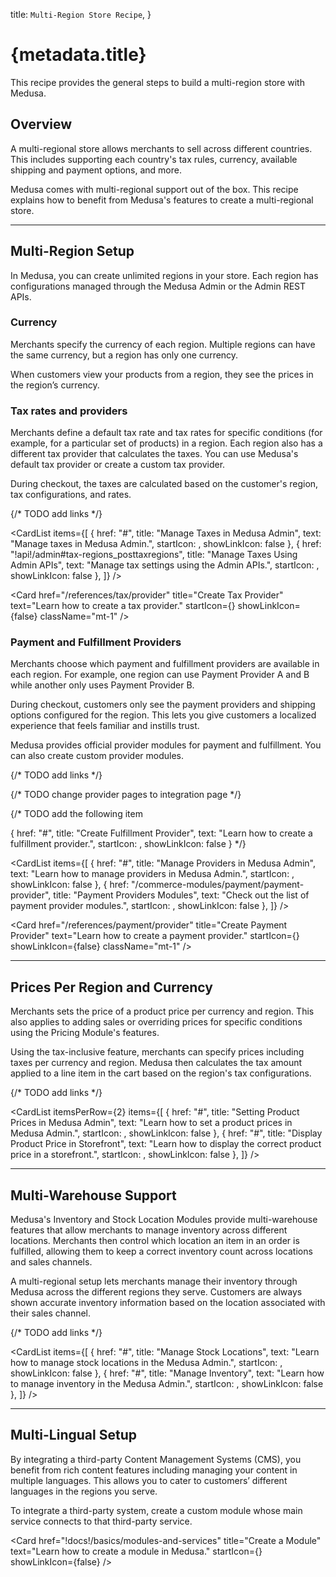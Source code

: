 
  title: `Multi-Region Store Recipe`,
}

# {metadata.title}

This recipe provides the general steps to build a multi-region store with Medusa.

## Overview

A multi-regional store allows merchants to sell across different countries. This includes supporting each country's tax rules, currency, available shipping and payment options, and more.

Medusa comes with multi-regional support out of the box. This recipe explains how to benefit from Medusa's features to create a multi-regional store.

---

## Multi-Region Setup

In Medusa, you can create unlimited regions in your store. Each region has configurations managed through the Medusa Admin or the Admin REST APIs.

### Currency

Merchants specify the currency of each region. Multiple regions can have the same currency, but a region has only one currency.

When customers view your products from a region, they see the prices in the region’s currency.

### Tax rates and providers

Merchants define a default tax rate and tax rates for specific conditions (for example, for a particular set of products) in a region. Each region also has a different tax provider that calculates the taxes. You can use Medusa's default tax provider or create a custom tax provider.

During checkout, the taxes are calculated based on the customer's region, tax configurations, and rates.

{/* TODO add links */}

<CardList items={[
  {
    href: "#",
    title: "Manage Taxes in Medusa Admin",
    text: "Manage taxes in Medusa Admin.",
    startIcon: <UsersSolid />,
    showLinkIcon: false
  },
  {
    href: "!api!/admin#tax-regions_posttaxregions",
    title: "Manage Taxes Using Admin APIs",
    text: "Manage tax settings using the Admin APIs.",
    startIcon: <AcademicCapSolid />,
    showLinkIcon: false
  },
]} />

<Card
  href="/references/tax/provider"
  title="Create Tax Provider"
  text="Learn how to create a tax provider."
  startIcon={<AcademicCapSolid />}
  showLinkIcon={false}
  className="mt-1"
/>


### Payment and Fulfillment Providers

Merchants choose which payment and fulfillment providers are available in each region. For example, one region can use Payment Provider A and B while another only uses Payment Provider B.

During checkout, customers only see the payment providers and shipping options configured for the region. This lets you give customers a localized experience that feels familiar and instills trust.

Medusa provides official provider modules for payment and fulfillment. You can also create custom provider modules.

{/* TODO add links */}

{/* TODO change provider pages to integration page */}

{/* TODO add the following item

{
  href: "#",
  title: "Create Fulfillment Provider",
  text: "Learn how to create a fulfillment provider.",
  startIcon: <AcademicCapSolid />,
  showLinkIcon: false
}
*/}

<CardList items={[
  {
    href: "#",
    title: "Manage Providers in Medusa Admin",
    text: "Learn how to manage providers in Medusa Admin.",
    startIcon: <UsersSolid />,
    showLinkIcon: false
  },
  {
    href: "/commerce-modules/payment/payment-provider",
    title: "Payment Providers Modules",
    text: "Check out the list of payment provider modules.",
    startIcon: <AcademicCapSolid />,
    showLinkIcon: false
  },
]} />

<Card
  href="/references/payment/provider"
  title="Create Payment Provider"
  text="Learn how to create a payment provider."
  startIcon={<AcademicCapSolid />}
  showLinkIcon={false}
  className="mt-1"
/>

---

## Prices Per Region and Currency

Merchants sets the price of a product price per currency and region. This also applies to adding sales or overriding prices for specific conditions using the Pricing Module's features.

Using the tax-inclusive feature, merchants can specify prices including taxes per currency and region. Medusa then calculates the tax amount applied to a line item in the cart based on the region's tax configurations.

{/* TODO add links */}

<CardList itemsPerRow={2} items={[
  {
    href: "#",
    title: "Setting Product Prices in Medusa Admin",
    text: "Learn how to set a product prices in Medusa Admin.",
    startIcon: <UsersSolid />,
    showLinkIcon: false
  },
  {
    href: "#",
    title: "Display Product Price in Storefront",
    text: "Learn how to display the correct product price in a storefront.",
    startIcon: <AcademicCapSolid />,
    showLinkIcon: false
  },
]} />

---

## Multi-Warehouse Support

Medusa's Inventory and Stock Location Modules provide multi-warehouse features that allow merchants to manage inventory across different locations. Merchants then control which location an item in an order is fulfilled, allowing them to keep a correct inventory count across locations and sales channels.

A multi-regional setup lets merchants manage their inventory through Medusa across the different regions they serve. Customers are always shown accurate inventory information based on the location associated with their sales channel.

{/* TODO add links */}

<CardList items={[
  {
    href: "#",
    title: "Manage Stock Locations",
    text: "Learn how to manage stock locations in the Medusa Admin.",
    startIcon: <UsersSolid />,
    showLinkIcon: false
  },
  {
    href: "#",
    title: "Manage Inventory",
    text: "Learn how to manage inventory in the Medusa Admin.",
    startIcon: <UsersSolid />,
    showLinkIcon: false
  },
]} />

---

## Multi-Lingual Setup

By integrating a third-party Content Management Systems (CMS), you benefit from rich content features including managing your content in multiple languages. This allows you to cater to customers’ different languages in the regions you serve.

To integrate a third-party system, create a custom module whose main service connects to that third-party service.

<Card
  href="!docs!/basics/modules-and-services"
  title="Create a Module"
  text="Learn how to create a module in Medusa."
  startIcon={<AcademicCapSolid />}
  showLinkIcon={false}
/>

